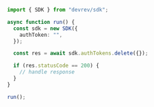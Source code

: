 ```typescript Delete.ts
import { SDK } from "devrev/sdk";

async function run() {
  const sdk = new SDK({
    authToken: "",
  });

  const res = await sdk.authTokens.delete({});

  if (res.statusCode == 200) {
    // handle response
  }
}

run();
```
